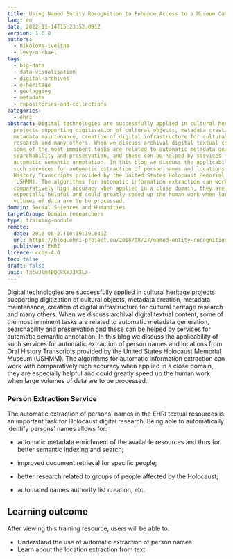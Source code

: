 ```yaml
---
title: Using Named Entity Recognition to Enhance Access to a Museum Catalog
lang: en
date: 2022-11-14T15:23:52.091Z
version: 1.0.0
authors:
  - nikolova-ivelina
  - levy-michael
tags:
  - big-data
  - data-visualisation
  - digital-archives
  - e-heritage
  - geotagging
  - metadata
  - repositories-and-collections
categories:
  - ehri
abstract: Digital technologies are successfully applied in cultural heritage
  projects supporting digitisation of cultural objects, metadata creation,
  metadata maintenance, creation of digital infrastructure for cultural heritage
  research and many others. When we discuss archival digital textual content,
  some of the most imminent tasks are related to automatic metadata generation,
  searchability and preservation, and these can be helped by services for
  automatic semantic annotation. In this blog we discuss the applicability of
  such services for automatic extraction of person names and locations from Oral
  History Transcripts provided by the United States Holocaust Memorial Museum
  (USHMM). The algorithms for automatic information extraction can work with
  comparatively high accuracy when applied in a close domain, they are
  especially helpful and could greatly speed up the human work when large
  volumes of data are to be processed.
domain: Social Sciences and Humanities
targetGroup: Domain researchers
type: training-module
remote:
  date: 2018-08-27T10:39:39.049Z
  url: https://blog.ehri-project.eu/2018/08/27/named-entity-recognition/
  publisher: EHRI
licence: ccby-4.0
toc: false
draft: false
uuid: TacwJlm4BQC8KxJ3M2La-
---
```

Digital technologies are successfully applied in cultural heritage projects supporting digitization of cultural objects, metadata creation, metadata maintenance, creation of digital infrastructure for cultural heritage research and many others. When we discuss archival digital textual content, some of the most imminent tasks are related to automatic metadata generation, searchability and preservation and these can be helped by services for automatic semantic annotation. In this blog we discuss the applicability of such services for automatic extraction of person names and locations from Oral History Transcripts provided by the United States Holocaust Memorial Museum (USHMM). The algorithms for automatic information extraction can work with comparatively high accuracy when applied in a close domain, they are especially helpful and could greatly speed up the human work when large volumes of data are to be processed.

### **Person Extraction Service**

The automatic extraction of persons’ names in the EHRI textual resources is an important task for Holocaust digital research. Being able to automatically identify persons’ names allows for:

- automatic metadata enrichment of the available resources and thus for better semantic indexing and search;
- improved document retrieval for specific people;
- better research related to groups of people affected by the Holocaust;
- automated names authority list creation, etc.

  <SideNote type="note" title="This training resource is located in the GitHub environment, so please go straight to the text in the 'readme' file. ">

  </SideNote>

## L﻿earning outcome

A﻿fter viewing this training resource, users will be able to:

- Understand the use of automatic extraction of person names 
- Learn about the location extraction from text

<ExternalResource title="Interested in learning more?" subtitle="Check out Using Named Entity Recognition to Enhance Access to a Museum Catalog" url="https://blog.ehri-project.eu/2018/08/27/named-entity-recognition/" />